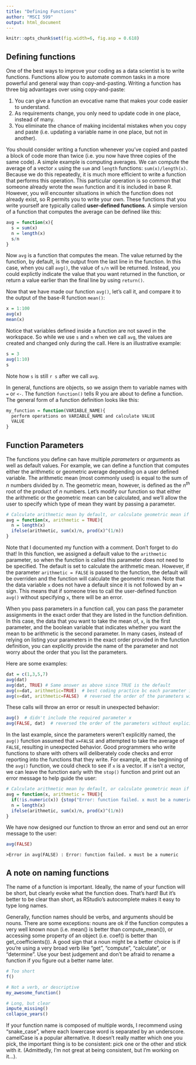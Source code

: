 ```yaml
---
title: "Defining Functions"
author: "MSCI 599"
output: html_document
---
```


```r
knitr::opts_chunk$set(fig.width=6, fig.asp = 0.618) 
```

## Defining functions

One of the best ways to improve your coding as a data scientist is to write functions. Functions allow you to automate common tasks in a more powerful and general way than copy-and-pasting. Writing a function has three big advantages over using copy-and-paste:

1. You can give a function an evocative name that makes your code easier to understand.
2. As requirements change, you only need to update code in one place, instead of many.
3. You eliminate the chance of making incidental mistakes when you copy and paste (i.e. updating a variable name in one place, but not in another).

You should consider writing a function whenever you’ve copied and pasted a block of code more than twice (i.e. you now have three copies of the same code). A simple example is computing averages. We can compute the average of a vector `x` using the `sum` and `length` functions: `sum(x)/length(x)`. Because we do this repeatedly, it is much more efficient to write a function that performs this operation. This particular operation is so common that someone already wrote the `mean` function and it is included in base R. However, you will encounter situations in which the function does not already exist, so R permits you to write your own. These functions that you write yourself are typically called **user-defined functions**. A simple version of a function that computes the average can be defined like this:

```r
avg = function(x){
  s = sum(x)
  n = length(x)
  s/n
}
```

Now `avg` is a function that computes the mean. The value returned by the function, by default, is the output from the last line in the function. In this case, when you call `avg()`, the value of `s/n` will be returned. Instead, you could explictly indicate the value that you want returned in the function, or return a value earlier than the final line by using `return()`.

Now that we have made our function `avg()`, let's call it, and compare it to the output of the base-R function `mean()`:

```r
x = 1:100
avg(x)
mean(x)
```

Notice that variables defined inside a function are not saved in the workspace. So while we use `s` and `n` when we call `avg`, the values are created and changed only during the call. Here is an illustrative example:

```r
s = 3
avg(1:10)
s
```

Note how `s` is still `r s` after we call `avg`.

In general, functions are objects, so we assign them to variable names with `=` or `<-`. The function `function()` tells R you are about to define a function. The general form of a function definition looks like this:

```r
my_function = function(VARIABLE_NAME){
  perform operations on VARIABLE_NAME and calculate VALUE
  VALUE
}
```

## Function Parameters

The functions you define can have multiple *parameters* or *arguments* as well as default values. For example, we can define a function that computes either the arithmetic or geometric average depending on a user defined variable. The arithmetic mean (most commonly used) is equal to the sum of *n* numbers divided by *n*. The geometric mean, however, is defined as the *n^th^* root of the product of *n* numbers. Let's modify our function so that either the arithmetic or the geometric mean can be calculated, and we'll allow the user to specify which type of mean they want by passing a parameter. 

```r
# Calculate arithmetic mean by default, or calculate geometric mean if the parameter 'arithmetic' is set to FALSE
avg = function(x, arithmetic = TRUE){
  n = length(x)
  ifelse(arithmetic, sum(x)/n, prod(x)^(1/n))
}
```

Note that I documented my function with a comment. Don't forget to do that! In this function, we assigned a default value to the `arithmetic` parameter, so when the function is called this parameter does not need to be specified. The default is set to calculate the arithmetic mean. However, if the parameter `arithmetic = FALSE` is passed to the function, the default will be overriden and the function will calculate the geometric mean. Note that the data variable `x` does not have a default since it is not followed by an `=` sign. This means that if someone tries to call the user-defined function `avg()` without specifying `x`, there will be an error.

When you pass parameters in a function call, you can pass the parameter assignments in the exact order that they are listed in the function definition. In this case, the data that you want to take the mean of, `x`, is the first parameter, and the boolean variable that indicates whether you want the mean to be arithmetic is the second parameter. In many cases, instead of relying on listing your parameters in the exact order provided in the function definition, you can explicitly provide the name of the parameter and not worry about the order that you list the parameters. 

Here are some examples:
```r
dat = c(1,3,5,7)
avg(dat)
avg(dat, TRUE) # Same answer as above since TRUE is the default
avg(x=dat, arithmetic=TRUE)  # best coding practice bc each parameter is very explicit
avg(x=dat, arithmetic=FALSE)  # reversed the order of the parameters without explicitly naming the parameters
```

These calls will throw an error or result in unexpected behavior:
```r
avg()  # didn't include the required parameter x
avg(FALSE, dat)  # reversed the order of the parameters without explicitly naming the parameters
```

In the last example, since the parameters weren't explicitly named, the `avg()` function assumed that `x=FALSE` and attempted to take the average of `FALSE`, resulting in unexpected behavior. Good programmers who write functions to share with others will deliberately code checks and error reporting into the functions that they write. For example, at the beginning of the `avg()` function, we could check to see if `x` is a vector. If `x` isn't a vector, we can leave the function early with the `stop()` function and print out an error message to help guide the user:

```r
# Calculate arithmetic mean by default, or calculate geometric mean if the parameter 'arithmetic' is set to FALSE
avg = function(x, arithmetic = TRUE){
  if(!is.numeric(x)) {stop("Error: function failed. x must be a numeric")}
  n = length(x)
  ifelse(arithmetic, sum(x)/n, prod(x)^(1/n))
}
```
We have now designed our function to throw an error and send out an error message to the user:
```r
avg(FALSE)
```
```
>Error in avg(FALSE) : Error: function failed. x must be a numeric
```

## A note on naming functions

The name of a function is important. Ideally, the name of your function will be short, but clearly evoke what the function does. That’s hard! But it’s better to be clear than short, as RStudio’s autocomplete makes it easy to type long names.

Generally, function names should be verbs, and arguments should be nouns. There are some exceptions: nouns are ok if the function computes a very well known noun (i.e. mean() is better than compute_mean()), or accessing some property of an object (i.e. coef() is better than get_coefficients()). A good sign that a noun might be a better choice is if you’re using a very broad verb like “get”, “compute”, “calculate”, or “determine”. Use your best judgement and don’t be afraid to rename a function if you figure out a better name later.

```r
# Too short
f()

# Not a verb, or descriptive
my_awesome_function()

# Long, but clear
impute_missing()
collapse_years()
```

If your function name is composed of multiple words, I recommend using “snake_case”, where each lowercase word is separated by an underscore. camelCase is a popular alternative. It doesn’t really matter which one you pick, the important thing is to be consistent: pick one or the other and stick with it. (Admittedly, I'm not great at being consistent, but I'm working on it...).
